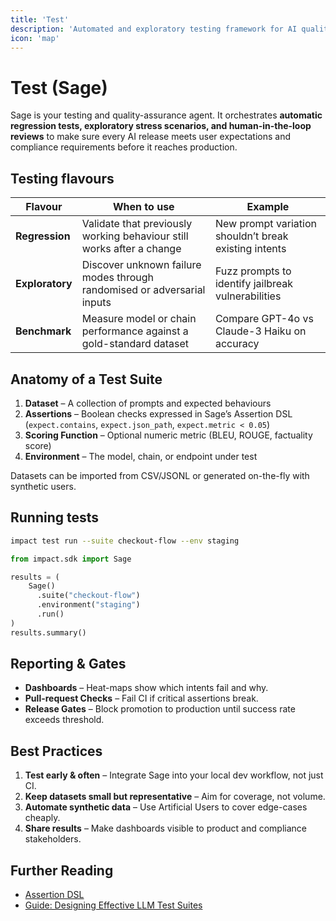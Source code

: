 ```yaml
---
title: 'Test'
description: 'Automated and exploratory testing framework for AI quality assurance'
icon: 'map'
---
```


# Test (Sage)

Sage is your testing and quality-assurance agent.  It orchestrates **automatic regression tests, exploratory stress scenarios, and human-in-the-loop reviews** to make sure every AI release meets user expectations and compliance requirements before it reaches production.

## Testing flavours

| Flavour | When to use | Example |
|---------|-------------|---------|
| **Regression** | Validate that previously working behaviour still works after a change | New prompt variation shouldn’t break existing intents |
| **Exploratory** | Discover unknown failure modes through randomised or adversarial inputs | Fuzz prompts to identify jailbreak vulnerabilities |
| **Benchmark** | Measure model or chain performance against a gold-standard dataset | Compare GPT-4o vs Claude-3 Haiku on accuracy |

## Anatomy of a Test Suite

1. **Dataset** – A collection of prompts and expected behaviours
2. **Assertions** – Boolean checks expressed in Sage’s Assertion DSL (`expect.contains`, `expect.json_path`, `expect.metric < 0.05`)
3. **Scoring Function** – Optional numeric metric (BLEU, ROUGE, factuality score)
4. **Environment** – The model, chain, or endpoint under test

<Note>
Datasets can be imported from CSV/JSONL or generated on-the-fly with synthetic users.
</Note>

## Running tests

```bash title="CLI"
impact test run --suite checkout-flow --env staging
```

```python title="Python SDK"
from impact.sdk import Sage

results = (
    Sage()
      .suite("checkout-flow")
      .environment("staging")
      .run()
)
results.summary()
```

## Reporting & Gates

- **Dashboards** – Heat-maps show which intents fail and why.
- **Pull-request Checks** – Fail CI if critical assertions break.
- **Release Gates** – Block promotion to production until success rate exceeds threshold.

## Best Practices

1. **Test early & often** – Integrate Sage into your local dev workflow, not just CI.
2. **Keep datasets small but representative** – Aim for coverage, not volume.
3. **Automate synthetic data** – Use Artificial Users to cover edge-cases cheaply.
4. **Share results** – Make dashboards visible to product and compliance stakeholders.

## Further Reading

- [Assertion DSL](/api-reference/assertion-dsl)
- [Guide: Designing Effective LLM Test Suites](https://impact.ai/guides/llm-testing)
